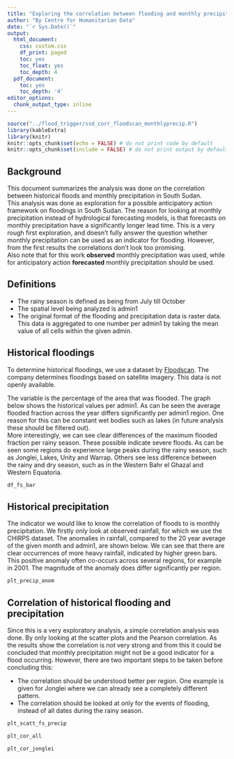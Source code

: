 ```yaml
---
title: "Exploring the correlation between flooding and monthly precipition in South Sudan"
author: "By Centre for Humanitarian Data"
date: "`r Sys.Date()`"
output:
  html_document:
    css: custom.css
    df_print: paged
    toc: yes
    toc_float: yes
    toc_depth: 4
  pdf_document:
    toc: yes
    toc_depth: '4'
editor_options:
  chunk_output_type: inline
---
```


```r
source("../flood_trigger/ssd_corr_floodscan_monthlyprecip.R")
library(kableExtra)
library(knitr)
knitr::opts_chunk$set(echo = FALSE) # do not print code by default
knitr::opts_chunk$set(include = FALSE) # do not print output by default
```

## Background
This document summarizes the analysis was done on the correlation between historical floods and monthly precipitation in South Sudan.   
This analysis was done as exploration for a possible anticipatory action framework on floodings in South Sudan. The reason for looking at monthly precipitation instead of hydrological forecasting models, is that forecasts on monthly precipitation have a significantly longer lead time. 
This is a very rough first exploration, and doesn't fully answer the question whether monthly precipitation can be used as an indicator for flooding. However, from the first results the correlations don't look too promising.    
Also note that for this work **observed** monthly precipitation was used, while for anticipatory action **forecasted** monthly precipitation should be used. 

## Definitions
- The rainy season is defined as being from July till October
- The spatial level being analyzed is admin1
- The original format of the flooding and precipitation data is raster data. This data is aggregated to one number per admin1 by taking the mean value of all cells within the given admin. 

## Historical floodings
To determine historical floodings, we use a dataset by [Floodscan](https://www.aer.com/weather-risk-management/floodscan-near-real-time-and-historical-flood-mapping/). The company determines floodings based on satellite imagery. This data is not openly available. 

The variable is the percentage of the area that was flooded. The graph below shows the historical values per admin1. As can be seen the average flooded fraction across the year differs significantly per admin1 region. One reason for this can be constant wet bodies such as lakes (in future analysis these should be filtered out).   
More interestingly, we can see clear differences of the maximum flooded fraction per rainy season. These possible indicate severe floods. As can be seen some regions do experience large peaks during the rainy season, such as Jonglei, Lakes, Unity and Warrap. Others see less difference between the rainy and dry season, such as in the Western Bahr el Ghazal and Western Equatoria. 

```r
df_fs_bar

```

## Historical precipitation
The indicator we would like to know the correlation of floods to is monthly precipitation. We firstly only look at observed rainfall, for which we use the CHIRPS dataset. 
The anomalies in rainfall, compared to the 20 year average of the given month and admin1, are shown below. We can see that there are clear occurrences of more heavy rainfall, indicated by higher green bars. This positive anomaly often co-occurs across several regions, for example in 2001. The magnitude of the anomaly does differ significantly per region. 

```r
plt_precip_anom

```
## Correlation of historical flooding and precipitation
Since this is a very exploratory analysis, a simple correlation analysis was done. By only looking at the scatter plots and the Pearson correlation. 
As the results show the correlation is not very strong and from this it could be concluded that monthly precipitation might not be a good indicator for a flood occurring. 
However, there are two important steps to be taken before concluding this: 

- The correlation should be understood better per region. One example is given for Jonglei where we can already see a completely different pattern. 
- The correlation should be looked at only for the events of flooding, instead of all dates during the rainy season. 

```r
plt_scatt_fs_precip
```

```r
plt_cor_all
```

```r
plt_cor_jonglei
```